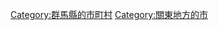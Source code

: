 {{DEFAULTSORT:Numata-shi}}
[[Category:群馬縣的市町村|Category:群馬縣的市町村]]
[[Category:關東地方的市|Category:關東地方的市]]